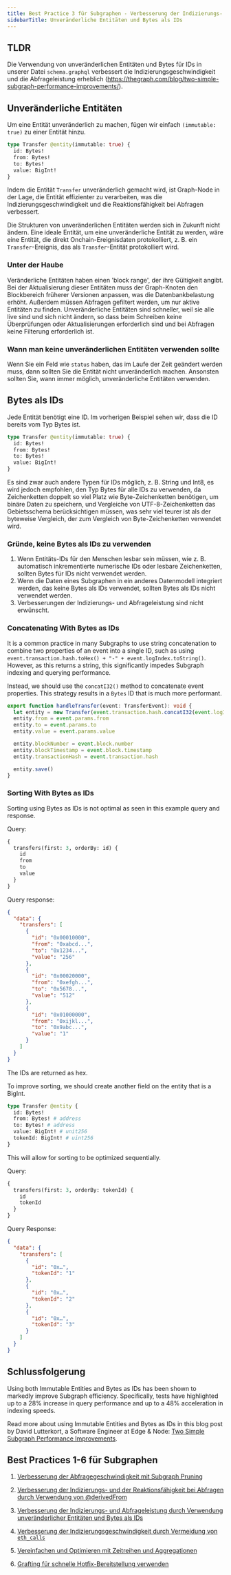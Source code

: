 ```yaml
---
title: Best Practice 3 für Subgraphen - Verbesserung der Indizierungs- und Abfrageleistung durch Verwendung unveränderlicher Entitäten und Bytes als IDs
sidebarTitle: Unveränderliche Entitäten und Bytes als IDs
---
```


## TLDR

Die Verwendung von unveränderlichen Entitäten und Bytes für IDs in unserer Datei `schema.graphql` verbessert die Indizierungsgeschwindigkeit und die Abfrageleistung erheblich (https://thegraph.com/blog/two-simple-subgraph-performance-improvements/).

## Unveränderliche Entitäten

Um eine Entität unveränderlich zu machen, fügen wir einfach `(immutable: true)` zu einer Entität hinzu.

```graphql
type Transfer @entity(immutable: true) {
  id: Bytes!
  from: Bytes!
  to: Bytes!
  value: BigInt!
}
```

Indem die Entität `Transfer` unveränderlich gemacht wird, ist Graph-Node in der Lage, die Entität effizienter zu verarbeiten, was die Indizierungsgeschwindigkeit und die Reaktionsfähigkeit bei Abfragen verbessert.

Die Strukturen von unveränderlichen Entitäten werden sich in Zukunft nicht ändern. Eine ideale Entität, um eine unveränderliche Entität zu werden, wäre eine Entität, die direkt Onchain-Ereignisdaten protokolliert, z. B. ein `Transfer`-Ereignis, das als `Transfer`-Entität protokolliert wird.

### Unter der Haube

Veränderliche Entitäten haben einen 'block range', der ihre Gültigkeit angibt. Bei der Aktualisierung dieser Entitäten muss der Graph-Knoten den Blockbereich früherer Versionen anpassen, was die Datenbankbelastung erhöht. Außerdem müssen Abfragen gefiltert werden, um nur aktive Entitäten zu finden. Unveränderliche Entitäten sind schneller, weil sie alle live sind und sich nicht ändern, so dass beim Schreiben keine Überprüfungen oder Aktualisierungen erforderlich sind und bei Abfragen keine Filterung erforderlich ist.

### Wann man keine unveränderlichen Entitäten verwenden sollte

Wenn Sie ein Feld wie `status` haben, das im Laufe der Zeit geändert werden muss, dann sollten Sie die Entität nicht unveränderlich machen. Ansonsten sollten Sie, wann immer möglich, unveränderliche Entitäten verwenden.

## Bytes als IDs

Jede Entität benötigt eine ID. Im vorherigen Beispiel sehen wir, dass die ID bereits vom Typ Bytes ist.

```graphql
type Transfer @entity(immutable: true) {
  id: Bytes!
  from: Bytes!
  to: Bytes!
  value: BigInt!
}
```

Es sind zwar auch andere Typen für IDs möglich, z. B. String und Int8, es wird jedoch empfohlen, den Typ Bytes für alle IDs zu verwenden, da Zeichenketten doppelt so viel Platz wie Byte-Zeichenketten benötigen, um binäre Daten zu speichern, und Vergleiche von UTF-8-Zeichenketten das Gebietsschema berücksichtigen müssen, was sehr viel teurer ist als der byteweise Vergleich, der zum Vergleich von Byte-Zeichenketten verwendet wird.

### Gründe, keine Bytes als IDs zu verwenden

1. Wenn Entitäts-IDs für den Menschen lesbar sein müssen, wie z. B. automatisch inkrementierte numerische IDs oder lesbare Zeichenketten, sollten Bytes für IDs nicht verwendet werden.
2. Wenn die Daten eines Subgraphen in ein anderes Datenmodell integriert werden, das keine Bytes als IDs verwendet, sollten Bytes als IDs nicht verwendet werden.
3. Verbesserungen der Indizierungs- und Abfrageleistung sind nicht erwünscht.

### Concatenating With Bytes as IDs

It is a common practice in many Subgraphs to use string concatenation to combine two properties of an event into a single ID, such as using `event.transaction.hash.toHex() + "-" + event.logIndex.toString()`. However, as this returns a string, this significantly impedes Subgraph indexing and querying performance.

Instead, we should use the `concatI32()` method to concatenate event properties. This strategy results in a `Bytes` ID that is much more performant.

```typescript
export function handleTransfer(event: TransferEvent): void {
  let entity = new Transfer(event.transaction.hash.concatI32(event.logIndex.toI32()))
  entity.from = event.params.from
  entity.to = event.params.to
  entity.value = event.params.value

  entity.blockNumber = event.block.number
  entity.blockTimestamp = event.block.timestamp
  entity.transactionHash = event.transaction.hash

  entity.save()
}
```

### Sorting With Bytes as IDs

Sorting using Bytes as IDs is not optimal as seen in this example query and response.

Query:

```graphql
{
  transfers(first: 3, orderBy: id) {
    id
    from
    to
    value
  }
}
```

Query response:

```json
{
  "data": {
    "transfers": [
      {
        "id": "0x00010000",
        "from": "0xabcd...",
        "to": "0x1234...",
        "value": "256"
      },
      {
        "id": "0x00020000",
        "from": "0xefgh...",
        "to": "0x5678...",
        "value": "512"
      },
      {
        "id": "0x01000000",
        "from": "0xijkl...",
        "to": "0x9abc...",
        "value": "1"
      }
    ]
  }
}
```

The IDs are returned as hex.

To improve sorting, we should create another field on the entity that is a BigInt.

```graphql
type Transfer @entity {
  id: Bytes!
  from: Bytes! # address
  to: Bytes! # address
  value: BigInt! # unit256
  tokenId: BigInt! # uint256
}
```

This will allow for sorting to be optimized sequentially.

Query:

```graphql
{
  transfers(first: 3, orderBy: tokenId) {
    id
    tokenId
  }
}
```

Query Response:

```json
{
  "data": {
    "transfers": [
      {
        "id": "0x…",
        "tokenId": "1"
      },
      {
        "id": "0x…",
        "tokenId": "2"
      },
      {
        "id": "0x…",
        "tokenId": "3"
      }
    ]
  }
}
```

## Schlussfolgerung

Using both Immutable Entities and Bytes as IDs has been shown to markedly improve Subgraph efficiency. Specifically, tests have highlighted up to a 28% increase in query performance and up to a 48% acceleration in indexing speeds.

Read more about using Immutable Entities and Bytes as IDs in this blog post by David Lutterkort, a Software Engineer at Edge & Node: [Two Simple Subgraph Performance Improvements](https://thegraph.com/blog/two-simple-subgraph-performance-improvements/).

## Best Practices 1-6 für Subgraphen

1. [Verbesserung der Abfragegeschwindigkeit mit Subgraph Pruning](/subgraphs/best-practices/pruning/)

2. [Verbesserung der Indizierungs- und der Reaktionsfähigkeit bei Abfragen durch Verwendung von @derivedFrom](/subgraphs/best-practices/derivedfrom/)

3. [Verbesserung der Indizierungs- und Abfrageleistung durch Verwendung unveränderlicher Entitäten und Bytes als IDs](/subgraphs/best-practices/immutable-entities-bytes-as-ids/)

4. [Verbesserung der Indizierungsgeschwindigkeit durch Vermeidung von `eth_calls`](/subgraphs/best-practices/avoid-eth-calls/)

5. [Vereinfachen und Optimieren mit Zeitreihen und Aggregationen](/subgraphs/best-practices/timeseries/)

6. [Grafting für schnelle Hotfix-Bereitstellung verwenden](/subgraphs/best-practices/grafting-hotfix/)
